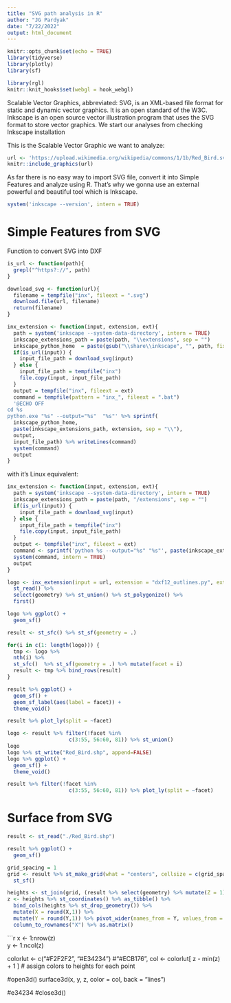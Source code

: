```yaml
---
title: "SVG path analysis in R"
author: "JG Pardyak"
date: "7/22/2022"
output: html_document
---
```


  
```r
knitr::opts_chunk$set(echo = TRUE)
library(tidyverse)
library(plotly)
library(sf)
```  


```r
library(rgl)
knitr::knit_hooks$set(webgl = hook_webgl)
```


Scalable Vector Graphics, abbreviated: SVG, is an XML-based file format for static and dynamic vector graphics. It is an open standard of the W3C. Inkscape is an open source vector illustration program that uses the SVG format to store vector graphics.
We start our analyses from checking Inkscape installation

This is the Scalable Vector Graphic we want to analyze:

```r
url <- 'https://upload.wikimedia.org/wikipedia/commons/1/1b/Red_Bird.svg'
knitr::include_graphics(url)
```


As far there is no easy way to import SVG file, convert it into Simple Features and analyze using R. That's why we gonna use an external powerful and beautiful tool which is Inkscape.

```r
system('inkscape --version', intern = TRUE)
```


# Simple Features from SVG

Function to convert SVG into DXF

```r
is_url <- function(path){
  grepl("^https?://", path)
}

download_svg <- function(url){
  filename = tempfile("inx", fileext = ".svg")
  download.file(url, filename)
  return(filename)
}

inx_extension <- function(input, extension, ext){
  path = system('inkscape --system-data-directory', intern = TRUE)
  inkscape_extensions_path = paste(path, "\\extensions", sep = "")
  inkscape_python_home  = paste(gsub("\\share\\inkscape", "", path, fixed = T), "\\bin", sep = "")
  if(is_url(input)) {
    input_file_path = download_svg(input)
  } else {
    input_file_path = tempfile("inx")
    file.copy(input, input_file_path)
  }
  output = tempfile("inx", fileext = ext)
  command = tempfile(pattern = "inx_", fileext = ".bat")
  '@ECHO OFF
cd %s
python.exe "%s" --output="%s"  "%s"' %>% sprintf(
  inkscape_python_home,
  paste(inkscape_extensions_path, extension, sep = "\\"),
  output,
  input_file_path) %>% writeLines(command)
  system(command)
  output
}
```

with it's Linux equivalent:

```r
inx_extension <- function(input, extension, ext){
  path = system('inkscape --system-data-directory', intern = TRUE)
  inkscape_extensions_path = paste(path, "/extensions", sep = "")
  if(is_url(input)) {
    input_file_path = download_svg(input)
  } else {
    input_file_path = tempfile("inx")
    file.copy(input, input_file_path)
  }
  output <- tempfile("inx", fileext = ext)
  command <- sprintf('python %s --output="%s" "%s"', paste(inkscape_extensions_path, extension, sep = "/"), output, input_file_path)
  system(command, intern = TRUE)
  output
}
```



```r
logo <- inx_extension(input = url, extension = "dxf12_outlines.py", ext =".dxf") %>%
  st_read() %>%
  select(geometry) %>% st_union() %>% st_polygonize() %>% 
  first()

logo %>% ggplot() +
  geom_sf()
```


```r
result <- st_sfc() %>% st_sf(geometry = .)

for(i in c(1: length(logo))) {
  tmp <- logo %>% 
  nth(i) %>%
  st_sfc()  %>% st_sf(geometry = .) %>% mutate(facet = i)
  result <- tmp %>% bind_rows(result) 
}
```



```r
result %>% ggplot() +
  geom_sf() +
  geom_sf_label(aes(label = facet)) +
  theme_void()
```


```r
result %>% plot_ly(split = ~facet)
```


```r
logo <- result %>% filter(!facet %in% 
                    c(3:55, 56:60, 81)) %>% st_union()
logo
logo %>% st_write("Red_Bird.shp", append=FALSE)
logo %>% ggplot() +
  geom_sf() +
  theme_void()
```

```r
result %>% filter(!facet %in% 
                    c(3:55, 56:60, 81)) %>% plot_ly(split = ~facet)
```

# Surface from SVG

```r
result <- st_read("./Red_Bird.shp")

result %>% ggplot() +
  geom_sf()
```


```r
grid_spacing = 1
grid <- result %>% st_make_grid(what = "centers", cellsize = c(grid_spacing, grid_spacing)) %>%
  st_sf() 
```

```r
heights <- st_join(grid, (result %>% select(geometry) %>% mutate(Z = 1))) %>% replace(is.na(.), 0) 
z <- heights %>% st_coordinates() %>% as_tibble() %>% 
  bind_cols(heights %>% st_drop_geometry()) %>%
  mutate(X = round(X,1)) %>%
  mutate(Y = round(Y,1)) %>% pivot_wider(names_from = Y, values_from = Z) %>%
  column_to_rownames("X") %>% as.matrix()
```

```r
x <- 1:nrow(z)  
y <- 1:ncol(z)  

colorlut <- c("#F2F2F2",  "#E34234") #"#ECB176",
col <- colorlut[ z - min(z) + 1 ] # assign colors to heights for each point

#open3d()
surface3d(x, y, z, color = col, back = "lines")

#e34234
#close3d()

